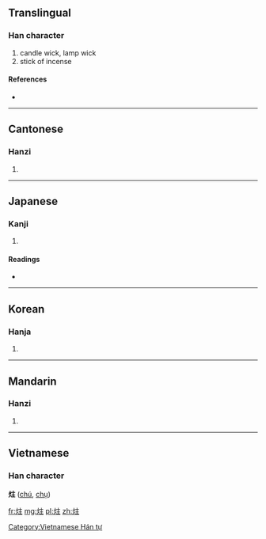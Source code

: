==Translingual==

===Han character===
{{Han char|rn=86|rad=火|as=05|sn=9|four=9081<sub>4</sub>|canj=火卜土 (FYG)}}

# candle wick, lamp wick
# stick of incense

====References====
* {{Han ref|kx=0669.060|dkj=18965|dj=1078.100|hdz=32196.130|uh=70B7|ud=28855|bh=CFAE|bd=53166}}

----

==Cantonese==

===Hanzi===
{{yue-hanzi|jyut=|y=jyu3}}

# {{defn|lang=yue|sort=火05}}

----

==Japanese==

===Kanji===
{{ja-kanji|grade=|rs=火05}}

# {{defn|lang=ja|sort=火05}}

====Readings====
* {{ja-readings|on=[[しゅ]] (shu)|kun=[[とうしん]] (toushin)}}

----

==Korean==

===Hanja===
{{ko-hanja|hangeul=주|eumhun=|rv=ju|mr=chu|y=cwu}}

# {{defn|lang=ko|sort=火05}}

----

==Mandarin==

===Hanzi===
{{cmn-hanzi|pin=[[zhù]] ([[zhu4]])|wg=chu<sup>4</sup>}}
#{{defn|lang=cmn|sort=火05}}

----

==Vietnamese==
===Han character===
'''炷''' ([[chú]], [[chụ]])

[[Category:Vietnamese Hán tự]]

[[fr:炷]]
[[mg:炷]]
[[pl:炷]]
[[zh:炷]]